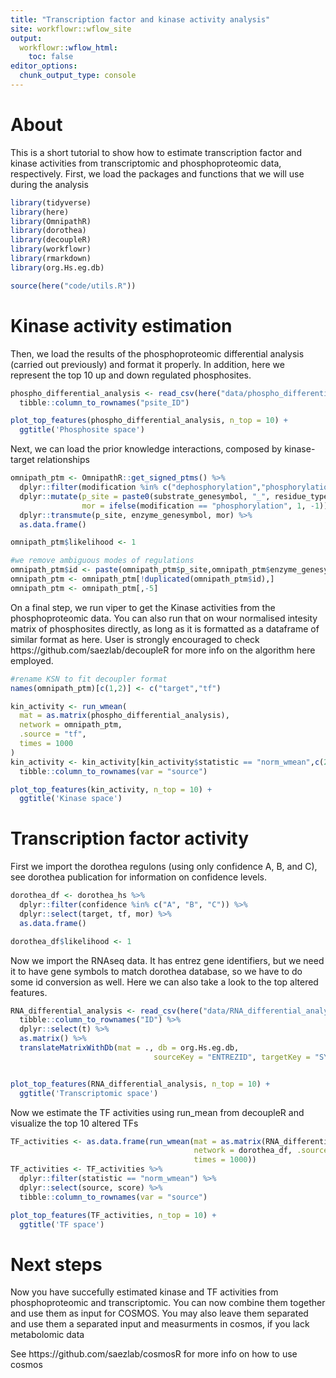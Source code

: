 ```yaml
---
title: "Transcription factor and kinase activity analysis"
site: workflowr::wflow_site
output:
  workflowr::wflow_html:
    toc: false
editor_options:
  chunk_output_type: console
---
```


# About

This is a short tutorial to show how to estimate transcription factor and kinase activities from transcriptomic and phosphoproteomic data, respectively. First, we load the packages and functions that we will use during the analysis

```r
library(tidyverse)
library(here)
library(OmnipathR)
library(dorothea)
library(decoupleR)
library(workflowr)
library(rmarkdown)
library(org.Hs.eg.db)

source(here("code/utils.R"))
```

# Kinase activity estimation

Then, we load the results of the phosphoproteomic differential analysis (carried out previously) and format it properly. In addition, here we represent the top 10 up and down regulated phosphosites.

```r
phospho_differential_analysis <- read_csv(here("data/phospho_differential_analysis.csv")) %>%
  tibble::column_to_rownames("psite_ID")

plot_top_features(phospho_differential_analysis, n_top = 10) +
  ggtitle('Phosphosite space')
```

Next, we can load the prior knowledge interactions, composed by kinase-target relationships

```r
omnipath_ptm <- OmnipathR::get_signed_ptms() %>%
  dplyr::filter(modification %in% c("dephosphorylation","phosphorylation")) %>%
  dplyr::mutate(p_site = paste0(substrate_genesymbol, "_", residue_type, residue_offset),
                mor = ifelse(modification == "phosphorylation", 1, -1)) %>%
  dplyr::transmute(p_site, enzyme_genesymbol, mor) %>%
  as.data.frame()

omnipath_ptm$likelihood <- 1

#we remove ambiguous modes of regulations
omnipath_ptm$id <- paste(omnipath_ptm$p_site,omnipath_ptm$enzyme_genesymbol,sep ="")
omnipath_ptm <- omnipath_ptm[!duplicated(omnipath_ptm$id),]
omnipath_ptm <- omnipath_ptm[,-5]
```

On a final step, we run viper to get the Kinase activities from the phosphoproteomic data. You can also run that on wour normalised intesity matrix of phosphosites directly, as long as it is formatted as a dataframe of similar format as here. User is strongly encouraged to check https://github.com/saezlab/decoupleR for more info on the algorithm here employed.

```r
#rename KSN to fit decoupler format
names(omnipath_ptm)[c(1,2)] <- c("target","tf")

kin_activity <- run_wmean(
  mat = as.matrix(phospho_differential_analysis), 
  network = omnipath_ptm, 
  .source = "tf",
  times = 1000
)
kin_activity <- kin_activity[kin_activity$statistic == "norm_wmean",c(2,4)] %>%
  tibble::column_to_rownames(var = "source")
```

```r
plot_top_features(kin_activity, n_top = 10) +
  ggtitle('Kinase space')
```

# Transcription factor activity

First we import the dorothea regulons (using only confidence A, B, and C), see dorothea publication for information on confidence levels.

```r
dorothea_df <- dorothea_hs %>%
  dplyr::filter(confidence %in% c("A", "B", "C")) %>%
  dplyr::select(target, tf, mor) %>%
  as.data.frame()

dorothea_df$likelihood <- 1
```

Now we import the RNAseq data. It has entrez gene identifiers, but we need it to have gene symbols to match dorothea database, so we have to do some id conversion as well. Here we can also take a look to the top altered features.

```r
RNA_differential_analysis <- read_csv(here("data/RNA_differential_analysis.csv")) %>%
  tibble::column_to_rownames("ID") %>%
  dplyr::select(t) %>%
  as.matrix() %>%
  translateMatrixWithDb(mat = ., db = org.Hs.eg.db, 
                                sourceKey = "ENTREZID", targetKey = "SYMBOL")


plot_top_features(RNA_differential_analysis, n_top = 10) +
  ggtitle('Transcriptomic space')
```

Now we estimate the TF activities using run_mean from decoupleR and visualize the top 10 altered TFs

```r
TF_activities <- as.data.frame(run_wmean(mat = as.matrix(RNA_differential_analysis), 
                                         network = dorothea_df, .source = "tf",
                                         times = 1000))
TF_activities <- TF_activities %>%
  dplyr::filter(statistic == "norm_wmean") %>%
  dplyr::select(source, score) %>%
  tibble::column_to_rownames(var = "source")
```

```r
plot_top_features(TF_activities, n_top = 10) +
  ggtitle('TF space')
```

# Next steps

Now you have succefully estimated kinase and TF activities from phosphoproteomic and transcriptomic. You can now combine them together and use them as input for COSMOS. You may also leave them separated and use them a separated input and measurments in cosmos, if you lack metabolomic data

See https://github.com/saezlab/cosmosR for more info on how to use cosmos
